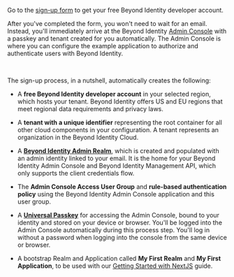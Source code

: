 Go to the [sign-up form](https://www.beyondidentity.com/developers/signup) to get your free Beyond Identity developer account.

After you've completed the form, you won't need to wait for an email. Instead, you'll immediately arrive at the Beyond Identity [Admin Console](/docs/admin-console) with a passkey and tenant created for you automatically. The Admin Console is where you can configure the example application to authorize and authenticate users with Beyond Identity.


<ImageSwitcher id="workflows" lightSrc={DevSignUpFlow} darkSrc={DevSignUpFlowDark} alt="Developer account sign up workflow" />

<br />

The sign-up process, in a nutshell, automatically creates the following:

* A **free Beyond Identity developer account** in your selected region, which hosts your tenant. Beyond Identity offers US and EU regions that meet regional data requirements and privacy laws.

* A **tenant with a unique identifier** representing the root container for all other cloud components in your configuration. A tenant represents an organization in the Beyond Identity Cloud.

* A <a href="#" data-tooltip="A unique administrative domain created in your tenant when you signed up for your developer account. It's populated with your admin identity, so you can access the Beyond Identity Admin Console. The Admin Realm contains a unique set of directories, policies, events, applications, and branding objects. It also includes the Beyond Identity Management API used to create API tokens that authorize access to the Beyond Identity APIs. A tenant will always have the Beyond Identity Admin Realm."><b>Beyond Identity Admin Realm</b></a>, which is created and populated with an admin identity linked to your email. It is the home for your Beyond Identity Admin Console and Beyond Identity Management API, which only supports the client credentials flow.

* The **Admin Console Access User Group** and **rule-based authentication policy** using the Beyond Identity Admin Console application and this user group.

* A <a href="#" data-tooltip="A public and private key pair. The private key is generated and stored and never leaves the user’s devices’ hardware root of trust. The public key, on the other hand, is sent to the Beyond Identity cloud. All keys are cryptographically linked to the user and can be centrally managed using our APIs."><b>Universal Passkey</b></a> for accessing the Admin Console, bound to your identity and stored on your device or browser. You'll be logged into the Admin Console automatically during this process step. You'll log in without a password when logging into the console from the same device or browser.

* A bootstrap Realm and Application called **My First Realm** and **My First Application**, to be used with our [Getting Started with NextJS](/docs/get-started-nextjs) guide.